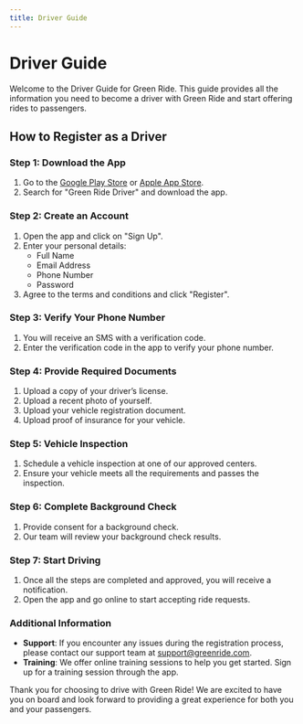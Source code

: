 ```yaml
---
title: Driver Guide
---
```


# Driver Guide

Welcome to the Driver Guide for Green Ride. This guide provides all the information you need to become a driver with Green Ride and start offering rides to passengers.

## How to Register as a Driver

### Step 1: Download the App
1. Go to the [Google Play Store](#) or [Apple App Store](#).
2. Search for "Green Ride Driver" and download the app.

### Step 2: Create an Account
1. Open the app and click on "Sign Up".
2. Enter your personal details:
   - Full Name
   - Email Address
   - Phone Number
   - Password
3. Agree to the terms and conditions and click "Register".

### Step 3: Verify Your Phone Number
1. You will receive an SMS with a verification code.
2. Enter the verification code in the app to verify your phone number.

### Step 4: Provide Required Documents
1. Upload a copy of your driver’s license.
2. Upload a recent photo of yourself.
3. Upload your vehicle registration document.
4. Upload proof of insurance for your vehicle.

### Step 5: Vehicle Inspection
1. Schedule a vehicle inspection at one of our approved centers.
2. Ensure your vehicle meets all the requirements and passes the inspection.

### Step 6: Complete Background Check
1. Provide consent for a background check.
2. Our team will review your background check results.

### Step 7: Start Driving
1. Once all the steps are completed and approved, you will receive a notification.
2. Open the app and go online to start accepting ride requests.

### Additional Information
- **Support**: If you encounter any issues during the registration process, please contact our support team at [support@greenride.com](mailto:support@greenride.com).
- **Training**: We offer online training sessions to help you get started. Sign up for a training session through the app.

Thank you for choosing to drive with Green Ride! We are excited to have you on board and look forward to providing a great experience for both you and your passengers.

